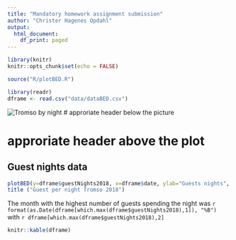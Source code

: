 ```yaml
---
title: "Mandatory homework assignment submission"
author: "Christer Hagenes Opdahl"
output:
  html_document:
    df_print: paged
---
```


```r
library(knitr)
knitr::opts_chunk$set(echo = FALSE)

source("R/plotBED.R")

library(readr)
dframe <- read.csv("data/dataBED.csv")
```

![Tromso by night](picture/tromso_by_night.png)
# approriate header below the picture

# approriate header above the plot

## Guest nights data
```r
plotBED(y=dframe$guestNights2018, x=dframe$date, ylab="Guests nights", xlab="Date") 
title ("Guest per night Tromso 2018")
```
The month with the highest number of guests spending the night was `r format(as.Date(dframe[which.max(dframe$guestNights2018),1]), "%B")` with `r dframe[which.max(dframe$guestNights2018),2]`

```r
knitr::kable(dframe)
```